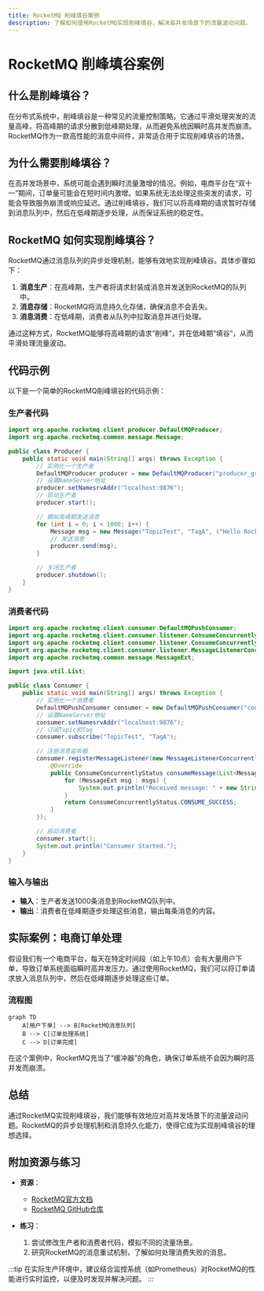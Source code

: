 ```yaml
---
title: RocketMQ 削峰填谷案例
description: 了解如何使用RocketMQ实现削峰填谷，解决高并发场景下的流量波动问题。
---
```


# RocketMQ 削峰填谷案例

## 什么是削峰填谷？

在分布式系统中，削峰填谷是一种常见的流量控制策略。它通过平滑处理突发的流量高峰，将高峰期的请求分散到低峰期处理，从而避免系统因瞬时高并发而崩溃。RocketMQ作为一款高性能的消息中间件，非常适合用于实现削峰填谷的场景。

## 为什么需要削峰填谷？

在高并发场景中，系统可能会遇到瞬时流量激增的情况。例如，电商平台在“双十一”期间，订单量可能会在短时间内激增。如果系统无法处理这些突发的请求，可能会导致服务崩溃或响应延迟。通过削峰填谷，我们可以将高峰期的请求暂时存储到消息队列中，然后在低峰期逐步处理，从而保证系统的稳定性。

## RocketMQ 如何实现削峰填谷？

RocketMQ通过消息队列的异步处理机制，能够有效地实现削峰填谷。具体步骤如下：

1. **消息生产**：在高峰期，生产者将请求封装成消息并发送到RocketMQ的队列中。
2. **消息存储**：RocketMQ将消息持久化存储，确保消息不会丢失。
3. **消息消费**：在低峰期，消费者从队列中拉取消息并进行处理。

通过这种方式，RocketMQ能够将高峰期的请求“削峰”，并在低峰期“填谷”，从而平滑处理流量波动。

## 代码示例

以下是一个简单的RocketMQ削峰填谷的代码示例：

### 生产者代码

```java
import org.apache.rocketmq.client.producer.DefaultMQProducer;
import org.apache.rocketmq.common.message.Message;

public class Producer {
    public static void main(String[] args) throws Exception {
        // 实例化一个生产者
        DefaultMQProducer producer = new DefaultMQProducer("producer_group");
        // 设置NameServer地址
        producer.setNamesrvAddr("localhost:9876");
        // 启动生产者
        producer.start();

        // 模拟高峰期发送消息
        for (int i = 0; i < 1000; i++) {
            Message msg = new Message("TopicTest", "TagA", ("Hello RocketMQ " + i).getBytes());
            // 发送消息
            producer.send(msg);
        }

        // 关闭生产者
        producer.shutdown();
    }
}
```

### 消费者代码

```java
import org.apache.rocketmq.client.consumer.DefaultMQPushConsumer;
import org.apache.rocketmq.client.consumer.listener.ConsumeConcurrentlyContext;
import org.apache.rocketmq.client.consumer.listener.ConsumeConcurrentlyStatus;
import org.apache.rocketmq.client.consumer.listener.MessageListenerConcurrently;
import org.apache.rocketmq.common.message.MessageExt;

import java.util.List;

public class Consumer {
    public static void main(String[] args) throws Exception {
        // 实例化一个消费者
        DefaultMQPushConsumer consumer = new DefaultMQPushConsumer("consumer_group");
        // 设置NameServer地址
        consumer.setNamesrvAddr("localhost:9876");
        // 订阅Topic和Tag
        consumer.subscribe("TopicTest", "TagA");

        // 注册消息监听器
        consumer.registerMessageListener(new MessageListenerConcurrently() {
            @Override
            public ConsumeConcurrentlyStatus consumeMessage(List<MessageExt> msgs, ConsumeConcurrentlyContext context) {
                for (MessageExt msg : msgs) {
                    System.out.println("Received message: " + new String(msg.getBody()));
                }
                return ConsumeConcurrentlyStatus.CONSUME_SUCCESS;
            }
        });

        // 启动消费者
        consumer.start();
        System.out.println("Consumer Started.");
    }
}
```

### 输入与输出

- **输入**：生产者发送1000条消息到RocketMQ队列中。
- **输出**：消费者在低峰期逐步处理这些消息，输出每条消息的内容。

## 实际案例：电商订单处理

假设我们有一个电商平台，每天在特定时间段（如上午10点）会有大量用户下单，导致订单系统面临瞬时高并发压力。通过使用RocketMQ，我们可以将订单请求放入消息队列中，然后在低峰期逐步处理这些订单。

### 流程图

```mermaid
graph TD
    A[用户下单] --> B[RocketMQ消息队列]
    B --> C[订单处理系统]
    C --> D[订单完成]
```

在这个案例中，RocketMQ充当了“缓冲器”的角色，确保订单系统不会因为瞬时高并发而崩溃。

## 总结

通过RocketMQ实现削峰填谷，我们能够有效地应对高并发场景下的流量波动问题。RocketMQ的异步处理机制和消息持久化能力，使得它成为实现削峰填谷的理想选择。

## 附加资源与练习

- **资源**：
  - [RocketMQ官方文档](https://rocketmq.apache.org/docs/)
  - [RocketMQ GitHub仓库](https://github.com/apache/rocketmq)

- **练习**：
  1. 尝试修改生产者和消费者代码，模拟不同的流量场景。
  2. 研究RocketMQ的消息重试机制，了解如何处理消费失败的消息。

:::tip
在实际生产环境中，建议结合监控系统（如Prometheus）对RocketMQ的性能进行实时监控，以便及时发现并解决问题。
:::